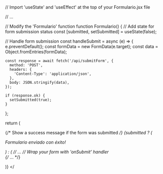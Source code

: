 // Import 'useState' and 'useEffect' at the top of your Formulario.jsx file

// ...

// Modify the 'Formulario' function
function Formulario() {
  // Add state for form submission status
  const [submitted, setSubmitted] = useState(false);

  // Handle form submission
  const handleSubmit = async (e) => {
    e.preventDefault();
    const formData = new FormData(e.target);
    const data = Object.fromEntries(formData);

    const response = await fetch('/api/submitForm', {
      method: 'POST',
      headers: {
        'Content-Type': 'application/json',
      },
      body: JSON.stringify(data),
    });

    if (response.ok) {
      setSubmitted(true);
    }
  };

  return (
    <div>
      {/* Show a success message if the form was submitted */}
      {submitted ? (
        <p>Formulario enviado con éxito!</p>
      ) : (
        // ...
        // Wrap your form with 'onSubmit' handler
        <form onSubmit={handleSubmit} className={styles.form__fields}>
          {/* ... */}
        </form>
      )}
    </